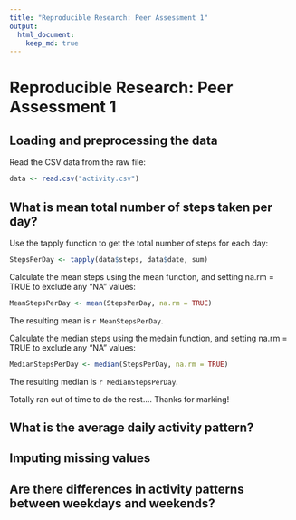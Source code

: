 ```yaml
---
title: "Reproducible Research: Peer Assessment 1"
output: 
  html_document:
    keep_md: true
---
```


# Reproducible Research: Peer Assessment 1



## Loading and preprocessing the data

Read the CSV data from the raw file:
```r
data <- read.csv("activity.csv")
```


## What is mean total number of steps taken per day?

Use the tapply function to get the total number of steps for each day: 
```r
StepsPerDay <- tapply(data$steps, data$date, sum)
```


Calculate the mean steps using the mean function, and setting na.rm = TRUE to exclude any "NA" values:
```r
MeanStepsPerDay <- mean(StepsPerDay, na.rm = TRUE)
```

The resulting mean is `r MeanStepsPerDay`. 


Calculate the median steps using the medain function, and setting na.rm = TRUE to exclude any "NA" values:
```r
MedianStepsPerDay <- median(StepsPerDay, na.rm = TRUE)
```

The resulting median is `r MedianStepsPerDay`. 
    
  
Totally ran out of time to do the rest.... Thanks for marking!  
  

## What is the average daily activity pattern?






## Imputing missing values






## Are there differences in activity patterns between weekdays and weekends?






